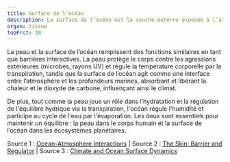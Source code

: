 ---
title: Surface de l'océan
description: La surface de l’océan est la couche externe exposée à l’atmosphère, jouant un rôle clé dans les échanges de chaleur, de gaz et d’humidité, et influençant les phénomènes climatiques globaux.
organ: tissue
topPrct: 30
---
La peau et la surface de l’océan remplissent des fonctions similaires en tant que barrières interactives. La peau protège le corps contre les agressions extérieures (microbes, rayons UV) et régule la température corporelle par la transpiration, tandis que la surface de l’océan agit comme une interface entre l’atmosphère et les profondeurs marines, absorbant et libérant la chaleur et le dioxyde de carbone, influençant ainsi le climat.

De plus, tout comme la peau joue un rôle dans l'hydratation et la régulation de l'équilibre hydrique via la transpiration, l'océan régule l'humidité et participe au cycle de l'eau par l'évaporation. Les deux sont essentiels pour maintenir un équilibre : la peau dans le corps humain et la surface de l’océan dans les écosystèmes planétaires.

Source 1 : [Ocean-Atmosphere Interactions](https://earthobservatory.nasa.gov) | Source 2 : [The Skin: Barrier and Regulator](https://www.ncbi.nlm.nih.gov) | Source 3 : [Climate and Ocean Surface Dynamics](https://www.ipcc.ch)
